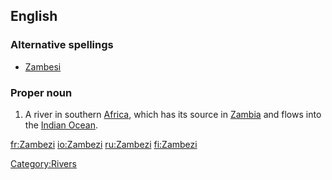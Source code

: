 ==English==
{{wikipedia}}

===Alternative spellings===
*[[Zambesi]]
===Proper noun===
{{en-proper noun}}

# A river in southern [[Africa]], which has its source in [[Zambia]] and flows into the [[Indian Ocean]]. 
[[Category:Rivers]]

[[fr:Zambezi]]
[[io:Zambezi]]
[[ru:Zambezi]]
[[fi:Zambezi]]